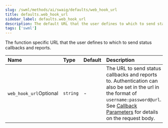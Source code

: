 ```yaml
---
slug: /swml/methods/ai/swaig/defaults/web_hook_url
title: defaults.web_hook_url
sidebar_label: defaults.web_hook_url
description: The default URL that the user defines to which to send status callbacks and reports.
tags: ['swml']
---
```




The function specific URL that the user defines to which to send status callbacks and reports.

| Name                                                         | Type     | Default | Description                                                                                                                                                                                                                         |
|:-------------------------------------------------------------|:---------|:--------|:------------------------------------------------------------------------------------------------------------------------------------------------------------------------------------------------------------------------------------|
| `web_hook_url`<span className="optional-arg">Optional</span> | `string` | -       | The URL to send status callbacks and reports to. Authentication can also be set in the url in the format of `username:password@url`. See [Callback Parameters](#callback-request-for-web_hook_url) for details on the request body. |

<WebHookUrl />






